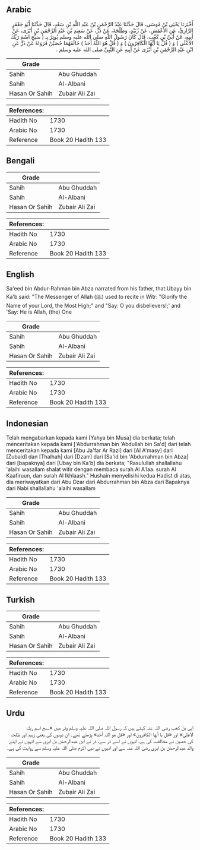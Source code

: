 ## Arabic


<div dir="rtl" lang="ar" style={{fontSize:'larger',backgroundColor:'#f8f9fa',padding:20}}>
أَخْبَرَنَا يَحْيَى بْنُ مُوسَى، قَالَ حَدَّثَنَا عَبْدُ الرَّحْمَنِ بْنُ عَبْدِ اللَّهِ بْنِ سَعْدٍ، قَالَ حَدَّثَنَا أَبُو جَعْفَرٍ الرَّازِيُّ، عَنِ الأَعْمَشِ، عَنْ زُبَيْدٍ، وَطَلْحَةَ، عَنْ ذَرٍّ، عَنْ سَعِيدِ بْنِ عَبْدِ الرَّحْمَنِ بْنِ أَبْزَى، عَنْ أَبِيهِ، عَنْ أُبَىِّ بْنِ كَعْبٍ، قَالَ كَانَ رَسُولُ اللَّهِ صلى الله عليه وسلم يُوتِرُ بِـ ‏(‏ سَبِّحِ اسْمَ رَبِّكَ الأَعْلَى ‏)‏ وَ ‏(‏ قُلْ يَا أَيُّهَا الْكَافِرُونَ ‏)‏ وَ ‏(‏ قُلْ هُوَ اللَّهُ أَحَدٌ ‏)‏ خَالَفَهُمَا حُصَيْنٌ فَرَوَاهُ عَنْ ذَرٍّ عَنِ ابْنِ عَبْدِ الرَّحْمَنِ بْنِ أَبْزَى عَنْ أَبِيهِ عَنِ النَّبِيِّ صلى الله عليه وسلم ‏.‏
</div>
<div style={{backgroundColor:'#f8f9fa',padding:20, marginBottom: 10}}><table> <thead> <tr> <th>Grade</th> <th></th> </tr> </thead> <tbody> <tr><td>Sahih</td><td>Abu Ghuddah</td></tr><tr><td>Sahih</td><td>Al-Albani</td></tr><tr><td>Hasan Or Sahih</td><td>Zubair Ali Zai</td></tr></tbody></table><table> <thead> <tr> <th>References:</th> <th></th> </tr> </thead> <tbody><tr><td>Hadith No</td><td>1730</td></tr><tr><td>Arabic No</td><td>1730</td></tr><tr><td>Reference</td><td>Book 20 Hadith 133</td></tr></tbody></table></div>

## Bengali


<div dir="ltr" lang="bn" style={{fontSize:'larger',backgroundColor:'#f8f9fa',padding:20}}>

</div>
<div style={{backgroundColor:'#f8f9fa',padding:20, marginBottom: 10}}><table> <thead> <tr> <th>Grade</th> <th></th> </tr> </thead> <tbody> <tr><td>Sahih</td><td>Abu Ghuddah</td></tr><tr><td>Sahih</td><td>Al-Albani</td></tr><tr><td>Hasan Or Sahih</td><td>Zubair Ali Zai</td></tr></tbody></table><table> <thead> <tr> <th>References:</th> <th></th> </tr> </thead> <tbody><tr><td>Hadith No</td><td>1730</td></tr><tr><td>Arabic No</td><td>1730</td></tr><tr><td>Reference</td><td>Book 20 Hadith 133</td></tr></tbody></table></div>

## English


<div dir="ltr" lang="en" style={{fontSize:'larger',backgroundColor:'#f8f9fa',padding:20}}>
Sa'eed bin Abdur-Rahman bin Abza narrated from his father, that:Ubayy bin Ka'b said: "The Messenger of Allah (ﷺ) used to recite in Witr: "Glorify the Name of your Lord, the Most High;" and "Say: O you disbelievers!;' and 'Say: He is Allah, (the) One
</div>
<div style={{backgroundColor:'#f8f9fa',padding:20, marginBottom: 10}}><table> <thead> <tr> <th>Grade</th> <th></th> </tr> </thead> <tbody> <tr><td>Sahih</td><td>Abu Ghuddah</td></tr><tr><td>Sahih</td><td>Al-Albani</td></tr><tr><td>Hasan Or Sahih</td><td>Zubair Ali Zai</td></tr></tbody></table><table> <thead> <tr> <th>References:</th> <th></th> </tr> </thead> <tbody><tr><td>Hadith No</td><td>1730</td></tr><tr><td>Arabic No</td><td>1730</td></tr><tr><td>Reference</td><td>Book 20 Hadith 133</td></tr></tbody></table></div>

## Indonesian


<div dir="ltr" lang="id" style={{fontSize:'larger',backgroundColor:'#f8f9fa',padding:20}}>
Telah mengabarkan kepada kami [Yahya bin Musa] dia berkata; telah menceritakan kepada kami ['Abdurrahman bin 'Abdullah bin Sa'd] dari telah menceritakan kepada kami [Abu Ja'far Ar Razi] dari [Al A'masy] dari [Zubaid] dan [Thalhah] dari [Dzarr] dari [Sa'id bin 'Abdurrahman bin Abza] dari [bapaknya] dari [Ubay bin Ka'b] dia berkata; "Rasulullah shallallahu 'alaihi wasallam shalat witir dengan membaca surah Al A'laa. surah Al Kaafiruun, dan surah Al Ikhlaash." Hushain menyelisihi kedua Hadist di atas, dia meriwayatkan dari Abu Dzar dari Abdurrahman bin Abza dari Bapaknya dari Nabi shallallahu 'alaihi wasallam
</div>
<div style={{backgroundColor:'#f8f9fa',padding:20, marginBottom: 10}}><table> <thead> <tr> <th>Grade</th> <th></th> </tr> </thead> <tbody> <tr><td>Sahih</td><td>Abu Ghuddah</td></tr><tr><td>Sahih</td><td>Al-Albani</td></tr><tr><td>Hasan Or Sahih</td><td>Zubair Ali Zai</td></tr></tbody></table><table> <thead> <tr> <th>References:</th> <th></th> </tr> </thead> <tbody><tr><td>Hadith No</td><td>1730</td></tr><tr><td>Arabic No</td><td>1730</td></tr><tr><td>Reference</td><td>Book 20 Hadith 133</td></tr></tbody></table></div>

## Turkish


<div dir="ltr" lang="tr" style={{fontSize:'larger',backgroundColor:'#f8f9fa',padding:20}}>

</div>
<div style={{backgroundColor:'#f8f9fa',padding:20, marginBottom: 10}}><table> <thead> <tr> <th>Grade</th> <th></th> </tr> </thead> <tbody> <tr><td>Sahih</td><td>Abu Ghuddah</td></tr><tr><td>Sahih</td><td>Al-Albani</td></tr><tr><td>Hasan Or Sahih</td><td>Zubair Ali Zai</td></tr></tbody></table><table> <thead> <tr> <th>References:</th> <th></th> </tr> </thead> <tbody><tr><td>Hadith No</td><td>1730</td></tr><tr><td>Arabic No</td><td>1730</td></tr><tr><td>Reference</td><td>Book 20 Hadith 133</td></tr></tbody></table></div>

## Urdu


<div dir="rtl" lang="ur" style={{fontSize:'larger',backgroundColor:'#f8f9fa',padding:20}}>
ابی بن کعب رضی اللہ عنہ کہتے ہیں کہ رسول اللہ صلی اللہ علیہ وسلم وتر میں «‏سبح اسم ربك الأعلى» اور «قل يا أيها الكافرون» اور «قل هو اللہ أحد‏» پڑھتے تھے۔ ان دونوں کی یعنی زبید اور طلحہ کی حصین نے مخالفت کی ہے، انہوں نے اسے ذر سے، ذر نے ابن عبدالرحمٰن بن ابزی سے انہوں نے اپنے والد عبدالرحمٰن بن ابزی رضی اللہ عنہ سے اور انہوں نے نبی اکرم صلی اللہ علیہ وسلم سے روایت کی ہے۔
</div>
<div style={{backgroundColor:'#f8f9fa',padding:20, marginBottom: 10}}><table> <thead> <tr> <th>Grade</th> <th></th> </tr> </thead> <tbody> <tr><td>Sahih</td><td>Abu Ghuddah</td></tr><tr><td>Sahih</td><td>Al-Albani</td></tr><tr><td>Hasan Or Sahih</td><td>Zubair Ali Zai</td></tr></tbody></table><table> <thead> <tr> <th>References:</th> <th></th> </tr> </thead> <tbody><tr><td>Hadith No</td><td>1730</td></tr><tr><td>Arabic No</td><td>1730</td></tr><tr><td>Reference</td><td>Book 20 Hadith 133</td></tr></tbody></table></div>